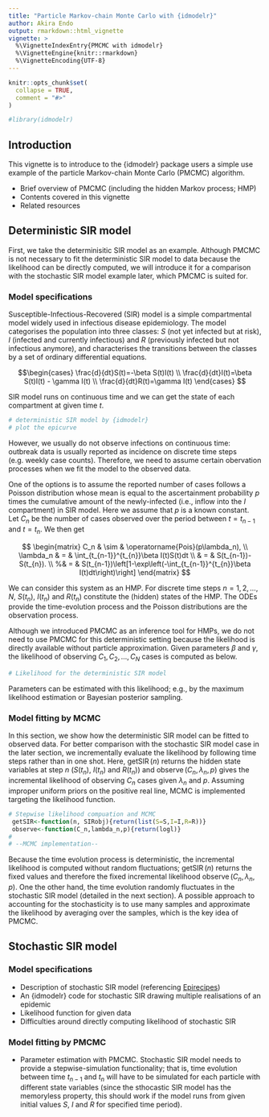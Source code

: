 ```yaml
---
title: "Particle Markov-chain Monte Carlo with {idmodelr}"
author: Akira Endo
output: rmarkdown::html_vignette
vignette: >
  %\VignetteIndexEntry{PMCMC with idmodelr}
  %\VignetteEngine{knitr::rmarkdown}
  %\VignetteEncoding{UTF-8}
---
```


```r
knitr::opts_chunk$set(
  collapse = TRUE,
  comment = "#>"
)
```

```r
#library(idmodelr)
```

## Introduction
This vignette is to introduce to the {idmodelr} package users a simple use example of the particle Markov-chain Monte Carlo (PMCMC) algorithm.

* Brief overview of PMCMC (including the hidden Markov process; HMP)
* Contents covered in this vignette
* Related resources

##  Deterministic SIR model
First, we take the determinisitic SIR model as an example. Although PMCMC is not necessary to fit the deterministic SIR model to data because the likelihood can be directly computed, we will introduce it for a comparison with the stochastic SIR model example later, which PMCMC is suited for.

### Model specifications
Susceptible-Infectious-Recovered (SIR) model is a simple compartmental model widely used in infectious disease epidemiology. The model categorises the population into three classes: $S$ (not yet infected but at risk), $I$ (infected and currently infectious) and $R$ (previously infected but not infectious anymore), and characterises the transitions between the classes by a set of ordinary differential equations.

$$\begin{cases}
\frac{d}{dt}S(t)=-\beta S(t)I(t) \\
\frac{d}{dt}I(t)=\beta S(t)I(t) - \gamma I(t) \\
\frac{d}{dt}R(t)=\gamma I(t)
\end{cases} $$

SIR model runs on continuous time and we can get the state of each compartment at given time $t$.

```r
# deterministic SIR model by {idmodelr}
# plot the epicurve
```

However, we usually do not observe infections on continuous time: outbreak data is usually reported as incidence on discrete time steps (e.g. weekly case counts). Therefore, we need to assume certain obervation processes when we fit the model to the observed data.

One of the options is to assume the reported number of cases follows a Poisson distribution whose mean is equal to the ascertainment probability $p$ times the cumulative amount of the newly-infected (i.e., inflow into the $I$ compartment) in SIR model. Here we assume that $p$ is a known constant. Let $C_n$ be the number of cases observed over the period between $t=t_{n-1}$ and $t=t_{n}$. We then get 

$$ \begin{matrix}
C_n & \sim & \operatorname{Pois}(p\lambda_n), \\
\lambda_n & = & \int_{t_{n-1}}^{t_{n}}\beta I(t)S(t)dt \\
& = & S(t_{n-1})-S(t_{n}). \\
%& = & S(t_{n-1})\left[1-\exp\left(-\int_{t_{n-1}}^{t_{n}}\beta I(t)dt\right)\right]
\end{matrix}
$$

We can consider this system as an HMP. For discrete time steps $n=1,2,...,N$, $S(t_n)$, $I(t_n)$ and $R(t_n)$ constitute the (hidden) states of the HMP. The ODEs provide the time-evolution process and the Poisson distributions are the observation process.

Although we introduced PMCMC as an inference tool for HMPs, we do not need to use PMCMC for this deterministic setting because the likelihood is directly available without particle approximation. Given parameters $\beta$ and $\gamma$, the likelihood of observing $C_1, C_2, ..., C_N$ cases is computed as below.

```r
# Likelihood for the deterministic SIR model
```
Parameters can be estimated with this likelihood; e.g., by the maximum likelihood estimation or Bayesian posterior sampling.

### Model fitting by MCMC
In this section, we show how the deterministic SIR model can be fitted to observed data. For better comparison with the stochastic SIR model case in the later section, we incrementally evaluate the likelihood by following time steps rather than in one shot. Here, $\operatorname{getSIR}(n)$ returns the hidden state variables at step $n$ ($S(t_n)$, $I(t_n)$ and $R(t_n)$) and $\operatorname{observe}(C_n,\lambda_n,p)$ gives the incremental likelihood of observing $C_n$ cases given $\lambda_n$ and $p$. Assuming improper uniform priors on the positive real line, MCMC is implemented targeting the likelihood function.

```r
# Stepwise likelihood compuation and MCMC
 getSIR<-function(n, SIRobj){return(list(S=S,I=I,R=R))}
 observe<-function(C_n,lambda_n,p){return(logl)}
#
# --MCMC implementation--
```

Because the time evolution process is deterministic, the incremental likelihood is computed without random fluctuations; $\operatorname{getSIR}(n)$ returns the fixed values and therefore the fixed incremental likelihood $\operatorname{observe}(C_n,\lambda_n,p)$. One the other hand, the time evolution randomly fluctuates in the stochastic SIR model (detailed in the next section).  A possible approach to accounting for the stochasticity is to use many samples and approximate the likelihood by averaging over the samples, which is the key idea of PMCMC.

## Stochastic SIR model

### Model specifications
* Description of stochastic SIR model (referencing [Epirecipes](http://epirecip.es/epicookbook/chapters/sir-stochastic-discretestate-continuoustime/r))
* An {idmodelr} code for stochastic SIR drawing multiple realisations of an epidemic
* Likelihood function for given data
* Difficulties around directly computing likelihood of stochastic SIR

### Model fitting by PMCMC
* Parameter estimation with PMCMC. Stochastic SIR model needs to provide a stepwise-simulation functionality; that is, time evolution between time $t_{n-1}$ and $t_n$ will have to be simulated for each particle with different state variables (since the sthocastic SIR model has the memoryless property, this should work if the model runs from given initial values $S$, $I$ and $R$ for specified time period).
